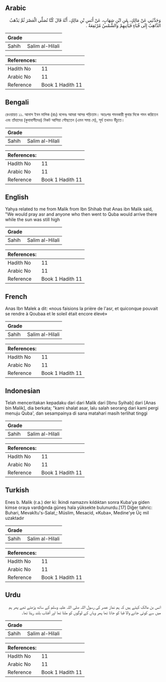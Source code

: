 ## Arabic


<div dir="rtl" lang="ar" style={{fontSize:'larger',backgroundColor:'#f8f9fa',padding:20}}>
وَحَدَّثَنِي عَنْ مَالِكٍ، عَنِ ابْنِ شِهَابٍ، عَنْ أَنَسِ بْنِ مَالِكٍ، أَنَّهُ قَالَ كُنَّا نُصَلِّي الْعَصْرَ ثُمَّ يَذْهَبُ الذَّاهِبُ إِلَى قُبَاءٍ فَيَأْتِيهِمْ وَالشَّمْسُ مُرْتَفِعَةٌ ‏.‏
</div>
<div style={{backgroundColor:'#f8f9fa',padding:20, marginBottom: 10}}><table> <thead> <tr> <th>Grade</th> <th></th> </tr> </thead> <tbody> <tr><td>Sahih</td><td>Salim al-Hilali</td></tr></tbody></table><table> <thead> <tr> <th>References:</th> <th></th> </tr> </thead> <tbody><tr><td>Hadith No</td><td>11</td></tr><tr><td>Arabic No</td><td>11</td></tr><tr><td>Reference</td><td>Book 1 Hadith 11</td></tr></tbody></table></div>

## Bengali


<div dir="ltr" lang="bn" style={{fontSize:'larger',backgroundColor:'#f8f9fa',padding:20}}>
রেওয়ায়ত ১১. আনাস ইবন মালিক (রাঃ) বলেনঃ আমরা আসর পড়িতাম। অতঃপর গমনকারী কুবার দিকে গমন করিতেন এবং তাঁহাদের (কুবাবাসীদের) নিকট আসিয়া পৌছতেন (এমন সময় যে), সূর্য তখনও উঁচুতে।
</div>
<div style={{backgroundColor:'#f8f9fa',padding:20, marginBottom: 10}}><table> <thead> <tr> <th>Grade</th> <th></th> </tr> </thead> <tbody> <tr><td>Sahih</td><td>Salim al-Hilali</td></tr></tbody></table><table> <thead> <tr> <th>References:</th> <th></th> </tr> </thead> <tbody><tr><td>Hadith No</td><td>11</td></tr><tr><td>Arabic No</td><td>11</td></tr><tr><td>Reference</td><td>Book 1 Hadith 11</td></tr></tbody></table></div>

## English


<div dir="ltr" lang="en" style={{fontSize:'larger',backgroundColor:'#f8f9fa',padding:20}}>
Yahya related to me from Malik from Ibn Shihab that Anas ibn Malik said, "We would pray asr and anyone who then went to Quba would arrive there while the sun was still high
</div>
<div style={{backgroundColor:'#f8f9fa',padding:20, marginBottom: 10}}><table> <thead> <tr> <th>Grade</th> <th></th> </tr> </thead> <tbody> <tr><td>Sahih</td><td>Salim al-Hilali</td></tr></tbody></table><table> <thead> <tr> <th>References:</th> <th></th> </tr> </thead> <tbody><tr><td>Hadith No</td><td>11</td></tr><tr><td>Arabic No</td><td>11</td></tr><tr><td>Reference</td><td>Book 1 Hadith 11</td></tr></tbody></table></div>

## French


<div dir="ltr" lang="fr" style={{fontSize:'larger',backgroundColor:'#f8f9fa',padding:20}}>
Anas Ibn Malek a dit: «nous faisions la prière de l'asr, et quiconque pouvait se rendre à Qoubaa et le soleil était encore élevé»
</div>
<div style={{backgroundColor:'#f8f9fa',padding:20, marginBottom: 10}}><table> <thead> <tr> <th>Grade</th> <th></th> </tr> </thead> <tbody> <tr><td>Sahih</td><td>Salim al-Hilali</td></tr></tbody></table><table> <thead> <tr> <th>References:</th> <th></th> </tr> </thead> <tbody><tr><td>Hadith No</td><td>11</td></tr><tr><td>Arabic No</td><td>11</td></tr><tr><td>Reference</td><td>Book 1 Hadith 11</td></tr></tbody></table></div>

## Indonesian


<div dir="ltr" lang="id" style={{fontSize:'larger',backgroundColor:'#f8f9fa',padding:20}}>
Telah menceritakan kepadaku dari dari Malik dari [Ibnu Syihab] dari [Anas bin Malik], dia berkata; "kami shalat asar, lalu salah seorang dari kami pergi menuju Quba', dan sesampainya di sana matahari masih terlihat tinggi
</div>
<div style={{backgroundColor:'#f8f9fa',padding:20, marginBottom: 10}}><table> <thead> <tr> <th>Grade</th> <th></th> </tr> </thead> <tbody> <tr><td>Sahih</td><td>Salim al-Hilali</td></tr></tbody></table><table> <thead> <tr> <th>References:</th> <th></th> </tr> </thead> <tbody><tr><td>Hadith No</td><td>11</td></tr><tr><td>Arabic No</td><td>11</td></tr><tr><td>Reference</td><td>Book 1 Hadith 11</td></tr></tbody></table></div>

## Turkish


<div dir="ltr" lang="tr" style={{fontSize:'larger',backgroundColor:'#f8f9fa',padding:20}}>
Enes b. Malik (r.a.) der ki: İkindi namazını kıldıktan sonra Kuba'ya giden kimse oraya vardığında güneş hala yüksekte bulunurdu.[17] Diğer tahric: Buhari, Mevakîtu's-Salat,; Müslim, Mesacid, «Kuba», Medine'ye Üç mil uzaktadır
</div>
<div style={{backgroundColor:'#f8f9fa',padding:20, marginBottom: 10}}><table> <thead> <tr> <th>Grade</th> <th></th> </tr> </thead> <tbody> <tr><td>Sahih</td><td>Salim al-Hilali</td></tr></tbody></table><table> <thead> <tr> <th>References:</th> <th></th> </tr> </thead> <tbody><tr><td>Hadith No</td><td>11</td></tr><tr><td>Arabic No</td><td>11</td></tr><tr><td>Reference</td><td>Book 1 Hadith 11</td></tr></tbody></table></div>

## Urdu


<div dir="rtl" lang="ur" style={{fontSize:'larger',backgroundColor:'#f8f9fa',padding:20}}>
انس بن مالک کہتے ہیں کہ ہم نماز عصر کی رسول اللہ صلی اللہ علیہ وسلم کے ساتھ پڑھتے تھے پھر ہم میں سے کوئی جانے والا قبا کو جاتا تھا پھر وہاں کے لوگوں کو ملتا تھا اور آفتاب بلند رہتا تھا۔
</div>
<div style={{backgroundColor:'#f8f9fa',padding:20, marginBottom: 10}}><table> <thead> <tr> <th>Grade</th> <th></th> </tr> </thead> <tbody> <tr><td>Sahih</td><td>Salim al-Hilali</td></tr></tbody></table><table> <thead> <tr> <th>References:</th> <th></th> </tr> </thead> <tbody><tr><td>Hadith No</td><td>11</td></tr><tr><td>Arabic No</td><td>11</td></tr><tr><td>Reference</td><td>Book 1 Hadith 11</td></tr></tbody></table></div>